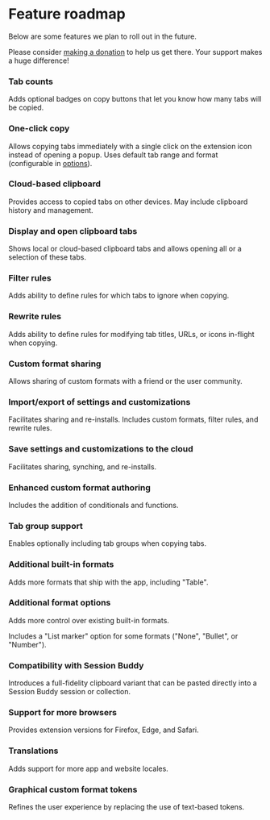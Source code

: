 
# Feature roadmap

Below are some features we plan to roll out in the future.

Please consider [making a donation](/donate) to help us get there. Your support makes a huge difference!

### Tab counts<Status state='done' text='Shipped v4.1' />

Adds optional badges on copy buttons that let you know how many tabs will be copied.

### One-click copy<Status state='done' text='Shipped v4.1' />

Allows copying tabs immediately with a single click on the extension icon instead of opening a popup. Uses default tab range and format (configurable in [options](/docs/options)).

### Cloud-based clipboard

Provides access to copied tabs on other devices. May include clipboard history and management.

### Display and open clipboard tabs

Shows local or cloud-based clipboard tabs and allows opening all or a selection of these tabs.

### Filter rules

Adds ability to define rules for which tabs to ignore when copying.

### Rewrite rules

Adds ability to define rules for modifying tab titles, URLs, or icons in-flight when copying.

### Custom format sharing

Allows sharing of custom formats with a friend or the user community.

### Import/export of settings and customizations

Facilitates sharing and re-installs. Includes custom formats, filter rules, and rewrite rules.

### Save settings and customizations to the cloud

Facilitates sharing, synching, and re-installs.

### Enhanced custom format authoring

Includes the addition of conditionals and functions.

### Tab group support

Enables optionally including tab groups when copying tabs.

### Additional built-in formats

Adds more formats that ship with the app, including "Table".

### Additional format options

Adds more control over existing built-in formats.

Includes a "List marker" option for some formats ("None", "Bullet", or "Number").

### Compatibility with Session Buddy

Introduces a full-fidelity clipboard variant that can be pasted directly into a Session Buddy session or collection.

### Support for more browsers

Provides extension versions for Firefox, Edge, and Safari.

### Translations

Adds support for more app and website locales.

### Graphical custom format tokens

Refines the user experience by replacing the use of text-based tokens.
